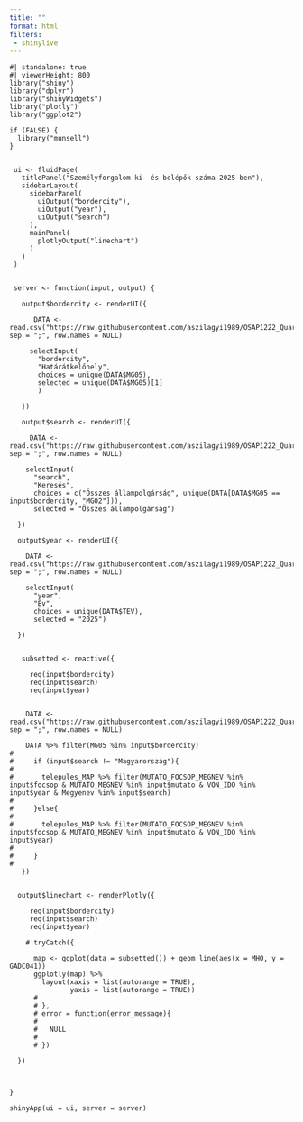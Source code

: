 ```yaml
---
title: ""
format: html
filters: 
 - shinylive
---
```


```shinylive-r
#| standalone: true
#| viewerHeight: 800
library("shiny")
library("dplyr")
library("shinyWidgets")
library("plotly")
library("ggplot2")

if (FALSE) {
  library("munsell")
}


 ui <- fluidPage(
   titlePanel("Személyforgalom ki- és belépők száma 2025-ben"),
   sidebarLayout(
     sidebarPanel(
       uiOutput("bordercity"),
       uiOutput("year"),
       uiOutput("search")
     ),
     mainPanel(
       plotlyOutput("linechart")
     )
   )
 )


 server <- function(input, output) {

   output$bordercity <- renderUI({
     
      DATA <- read.csv("https://raw.githubusercontent.com/aszilagyi1989/OSAP1222_Quarto_Shinylive_SzemelyLineChart_2025_R/refs/heads/main/Data.csv", sep = ";", row.names = NULL)

     selectInput(
       "bordercity",
       "Határátkelőhely",
       choices = unique(DATA$MG05),
       selected = unique(DATA$MG05)[1]
       )

   })
   
   output$search <- renderUI({
     
     DATA <- read.csv("https://raw.githubusercontent.com/aszilagyi1989/OSAP1222_Quarto_Shinylive_SzemelyLineChart_2025_R/refs/heads/main/Data.csv", sep = ";", row.names = NULL)
    
    selectInput(
      "search", 
      "Keresés",
      choices = c("Összes állampolgárság", unique(DATA[DATA$MG05 == input$bordercity, "MG02"])), 
      selected = "Összes állampolgárság")
    
  })
  
  output$year <- renderUI({
    
    DATA <- read.csv("https://raw.githubusercontent.com/aszilagyi1989/OSAP1222_Quarto_Shinylive_SzemelyLineChart_2025_R/refs/heads/main/Data.csv", sep = ";", row.names = NULL)
    
    selectInput(
      "year", 
      "Év",
      choices = unique(DATA$TEV), 
      selected = "2025")
    
  })

  
   subsetted <- reactive({
     
     req(input$bordercity)
     req(input$search)
     req(input$year)

   
    DATA <- read.csv("https://raw.githubusercontent.com/aszilagyi1989/OSAP1222_Quarto_Shinylive_SzemelyLineChart_2025_R/refs/heads/main/Data.csv", sep = ";", row.names = NULL)

    DATA %>% filter(MG05 %in% input$bordercity)
#     
#     if (input$search != "Magyarország"){
# 
#       telepules_MAP %>% filter(MUTATO_FOCSOP_MEGNEV %in% input$focsop & MUTATO_MEGNEV %in% input$mutato & VON_IDO %in% input$year & Megyenev %in% input$search)
# 
#     }else{
#       
#       telepules_MAP %>% filter(MUTATO_FOCSOP_MEGNEV %in% input$focsop & MUTATO_MEGNEV %in% input$mutato & VON_IDO %in% input$year)
#       
#     }
# 
   })
  
  
  output$linechart <- renderPlotly({
    
     req(input$bordercity)
     req(input$search)
     req(input$year)
    
    # tryCatch({
      
      map <- ggplot(data = subsetted()) + geom_line(aes(x = MHO, y = GADC041))
      ggplotly(map) %>%
        layout(xaxis = list(autorange = TRUE),
               yaxis = list(autorange = TRUE))
      # 
      # },
      # error = function(error_message){
      #   
      #   NULL
      #   
      # })
     
  })



}

shinyApp(ui = ui, server = server)
```
